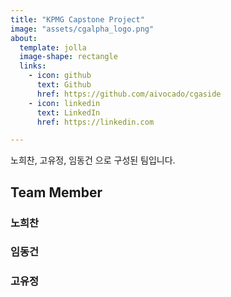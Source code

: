 ```yaml
---
title: "KPMG Capstone Project"
image: "assets/cgalpha_logo.png"
about:
  template: jolla
  image-shape: rectangle
  links:
    - icon: github
      text: Github
      href: https://github.com/aivocado/cgaside
    - icon: linkedin
      text: LinkedIn
      href: https://linkedin.com

---
```


노희찬, 고유정, 임동건 으로 구성된 팀입니다.

## Team Member

### 노희찬

### 임동건

### 고유정
